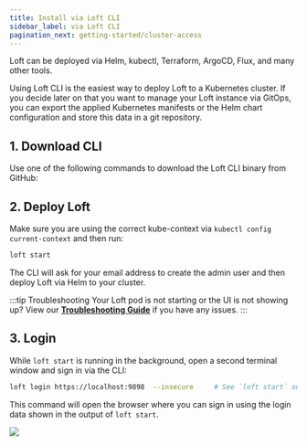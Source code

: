 ```yaml
---
title: Install via Loft CLI
sidebar_label: via Loft CLI
pagination_next: getting-started/cluster-access
---
```



Loft can be deployed via Helm, kubectl, Terraform, ArgoCD, Flux, and many other tools.

Using Loft CLI is the easiest way to deploy Loft to a Kubernetes cluster. If you decide later on that you want to manage your Loft instance via GitOps, you can export the applied Kubernetes manifests or the Helm chart configuration and store this data in a git repository.


## 1. Download CLI
Use one of the following commands to download the Loft CLI binary from GitHub:

<InstallCLIFragment/>


## 2. Deploy Loft
Make sure you are using the correct kube-context via `kubectl config current-context` and then run:
```bash
loft start
```
The CLI will ask for your email address to create the admin user and then deploy Loft via Helm to your cluster.

:::tip Troubleshooting
Your Loft pod is not starting or the UI is not showing up? View our **[Troubleshooting Guide](../../getting-started/install/troubleshooting.mdx)** if you have any issues.
:::


## 3. Login
While `loft start` is running in the background, open a second terminal window and sign in via the CLI:
```bash
loft login https://localhost:9898  --insecure     # See `loft start` output for login credentials
```

This command will open the browser where you can sign in using the login data shown in the output of `loft start`.

<FragmentHintWarningAcceptInsecureCert/>
<Image src={ImageLoginPage} />
